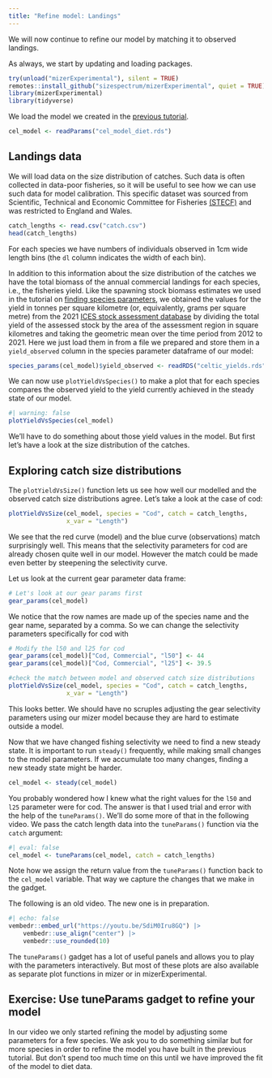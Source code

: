 ```yaml
---
title: "Refine model: Landings"
---
```


We will now continue to refine our model by matching it to observed landings.

As always, we start by updating and loading packages.

```r
try(unload("mizerExperimental"), silent = TRUE)
remotes::install_github("sizespectrum/mizerExperimental", quiet = TRUE)
library(mizerExperimental)
library(tidyverse)
```

We load the model we created in the [previous tutorial](refine-diet.qmd).

```r
cel_model <- readParams("cel_model_diet.rds")
```


## Landings data

We will load data on the size distribution of catches. Such data is often collected in data-poor fisheries, so it will be useful to see how we can use such data for model calibration. This specific dataset was sourced from Scientific, Technical and Economic Committee for Fisheries [(STECF)](https://stecf.jrc.ec.europa.eu/dd/fdi) and was restricted to England and Wales.

```r
catch_lengths <- read.csv("catch.csv")
head(catch_lengths)
```

For each species we have numbers of individuals observed in 1cm wide length bins (the `dl` column indicates the width of each bin).

In addition to this information about the size distribution of the catches we have the total biomass of the annual commercial landings for each species, i.e., the fisheries yield. Like the spawning stock biomass estimates we used in the tutorial on [finding species parameters](find-species-parameters.qmd), we obtained the values for the yield in tonnes per square kilometre (or, equivalently, grams per square metre) from the 2021 [ICES stock assessment database](https://stecf.jrc.ec.europa.eu/dd/fdi) by dividing the total yield of the assessed stock by the area of the assessment region in square kilometres and taking the geometric mean over the time period from 2012 to 2021. Here we just load them in from a file we prepared and store them in a `yield_observed` column in the species parameter dataframe of our model:

```r
species_params(cel_model)$yield_observed <- readRDS("celtic_yields.rds")
```

We can now use `plotYieldVsSpecies()` to make a plot that for each species compares the observed yield to the yield currently achieved in the steady state of our model.

```r
#| warning: false
plotYieldVsSpecies(cel_model)
```

We'll have to do something about those yield values in the model. But first let's have a look at the size distribution of the catches.

## Exploring catch size distributions

The `plotYieldVsSize()` function lets us see how well our modelled and the observed catch size distributions agree. Let's take a look at the case of cod:

```r
plotYieldVsSize(cel_model, species = "Cod", catch = catch_lengths, 
                x_var = "Length")
```

We see that the red curve (model) and the blue curve (observations) match surprisingly well. This means that the selectivity parameters for cod are already chosen quite well in our model. However the match could be made even better by steepening the selectivity curve.

Let us look at the current gear parameter data frame:

```r
# Let's look at our gear params first 
gear_params(cel_model)
```

We notice that the row names are made up of the species name and the gear name, separated by a comma. So we can change the selectivity parameters specifically for cod with

```r
# Modify the l50 and l25 for cod
gear_params(cel_model)["Cod, Commercial", "l50"] <- 44
gear_params(cel_model)["Cod, Commercial", "l25"] <- 39.5

#check the match between model and observed catch size distributions
plotYieldVsSize(cel_model, species = "Cod", catch = catch_lengths, 
                x_var = "Length")
```

This looks better. We should have no scruples adjusting the gear selectivity parameters using our mizer model because they are hard to estimate outside a model.

Now that we have changed fishing selectivity we need to find a new steady state. It is important to run `steady()` frequently, while making small changes to the model parameters. If we accumulate too many changes, finding a new steady state might be harder.

```r
cel_model <- steady(cel_model)
```

You probably wondered how I knew what the right values for the `l50` and `l25` parameter were for cod. The answer is that I used trial and error with the help of the `tuneParams()`. We'll do some more of that in the following video. We pass the catch length data into the `tuneParams()` function via the `catch` argument:

```r
#| eval: false
cel_model <- tuneParams(cel_model, catch = catch_lengths)
```

Note how we assign the return value from the `tuneParams()` function back to the `cel_model` variable. That way we capture the changes that we make in the gadget.

The following is an old video. The new one is in preparation.
```r
#| echo: false
vembedr::embed_url("https://youtu.be/SdiM0Iru8GQ") |>
    vembedr::use_align("center") |>
    vembedr::use_rounded(10)
```

The `tuneParams()` gadget has a lot of useful panels and allows you to play with the parameters interactively. But most of these plots are also available as separate plot functions in mizer or in mizerExperimental.

## Exercise: Use tuneParams gadget to refine your model

In our video we only started refining the model by adjusting some parameters for a few species. We ask you to do something similar but for more species in order to refine the model you have built in the previous tutorial. But don't spend too much time on this until we have improved the fit of the model to diet data.
